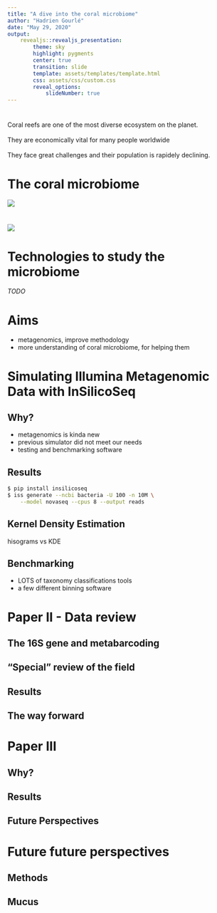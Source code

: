 ```yaml
---
title: "A dive into the coral microbiome"
author: "Hadrien Gourlé"
date: "May 29, 2020"
output:
    revealjs::revealjs_presentation:
        theme: sky
        highlight: pygments
        center: true
        transition: slide
        template: assets/templates/template.html
        css: assets/css/custom.css
        reveal_options:
            slideNumber: true
---
```


# {#intro-slide data-background="assets/img/background.jpg"}

## {#intro-slide data-background="assets/img/background.jpg"}

<div id="intro-text-box">Coral reefs are one of the most diverse ecosystem on the planet.</div><br>
<div id="intro-text-box" class="fragment fade-left">They are economically vital for many people worldwide</div><br>
<div id="intro-text-box" class="fragment fade-left">They face great challenges and their population is rapidely declining.</div>

# The coral microbiome {#coral data-transition="zoom-out"}

![](assets/img/coral.svg)

# {data-transition="zoom-in"}

![](assets/img/microbes.svg)

# Technologies to study the microbiome

_TODO_

# Aims

- metagenomics, improve methodology
- more understanding of coral microbiome, for helping them

# Simulating Illumina Metagenomic Data with InSilicoSeq {#paper data-background="assets/img/paper_i.svg"}

## Why? {#paper data-background="assets/img/paper_i.svg"}

- metagenomics is kinda new
- previous simulator did not meet our needs
- testing and benchmarking software

## Results {#paper data-background="assets/img/paper_i.svg"}

```bash
$ pip install insilicoseq
$ iss generate --ncbi bacteria -U 100 -n 10M \
    --model novaseq --cpus 8 --output reads
```

## Kernel Density Estimation

hisograms vs KDE

## Benchmarking {#paper data-background="assets/img/paper_i.svg"}

- LOTS of taxonomy classifications tools
- a few different binning software

# Paper II - Data review

## The 16S gene and metabarcoding
## "Special" review of the field
## Results
## The way forward

# Paper III

## Why?
## Results
## Future Perspectives

# Future future perspectives

## Methods
## Mucus
